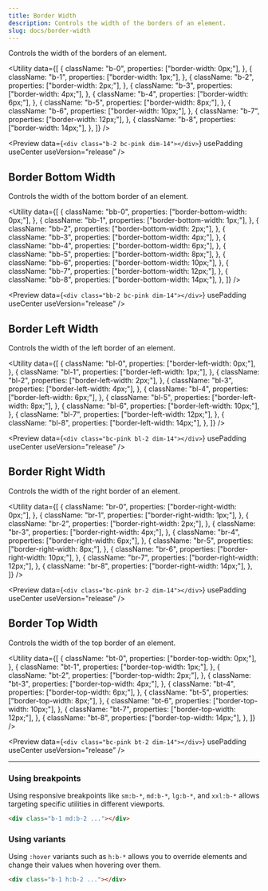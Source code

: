 ```yaml
---
title: Border Width
description: Controls the width of the borders of an element.
slug: docs/border-width
---
```


Controls the width of the borders of an element.

<Utility
  data={[
    {
      className: "b-0",
      properties: ["border-width: 0px;"],
    },
    {
      className: "b-1",
      properties: ["border-width: 1px;"],
    },
    {
      className: "b-2",
      properties: ["border-width: 2px;"],
    },
    {
      className: "b-3",
      properties: ["border-width: 4px;"],
    },
    {
      className: "b-4",
      properties: ["border-width: 6px;"],
    },
    {
      className: "b-5",
      properties: ["border-width: 8px;"],
    },
    {
      className: "b-6",
      properties: ["border-width: 10px;"],
    },
    {
      className: "b-7",
      properties: ["border-width: 12px;"],
    },
    {
      className: "b-8",
      properties: ["border-width: 14px;"],
    },
  ]}
/>

<Preview
  data={`<div class="b-2 bc-pink dim-14"></div>`}
  usePadding
  useCenter
  useVersion="release"
/>

## Border Bottom Width

Controls the width of the bottom border of an element.

<Utility
  data={[
    {
      className: "bb-0",
      properties: ["border-bottom-width: 0px;"],
    },
    {
      className: "bb-1",
      properties: ["border-bottom-width: 1px;"],
    },
    {
      className: "bb-2",
      properties: ["border-bottom-width: 2px;"],
    },
    {
      className: "bb-3",
      properties: ["border-bottom-width: 4px;"],
    },
    {
      className: "bb-4",
      properties: ["border-bottom-width: 6px;"],
    },
    {
      className: "bb-5",
      properties: ["border-bottom-width: 8px;"],
    },
    {
      className: "bb-6",
      properties: ["border-bottom-width: 10px;"],
    },
    {
      className: "bb-7",
      properties: ["border-bottom-width: 12px;"],
    },
    {
      className: "bb-8",
      properties: ["border-bottom-width: 14px;"],
    },
  ]}
/>

<Preview
  data={`<div class="bb-2 bc-pink dim-14"></div>`}
  usePadding
  useCenter
  useVersion="release"
/>

## Border Left Width

Controls the width of the left border of an element.

<Utility
  data={[
    {
      className: "bl-0",
      properties: ["border-left-width: 0px;"],
    },
    {
      className: "bl-1",
      properties: ["border-left-width: 1px;"],
    },
    {
      className: "bl-2",
      properties: ["border-left-width: 2px;"],
    },
    {
      className: "bl-3",
      properties: ["border-left-width: 4px;"],
    },
    {
      className: "bl-4",
      properties: ["border-left-width: 6px;"],
    },
    {
      className: "bl-5",
      properties: ["border-left-width: 8px;"],
    },
    {
      className: "bl-6",
      properties: ["border-left-width: 10px;"],
    },
    {
      className: "bl-7",
      properties: ["border-left-width: 12px;"],
    },
    {
      className: "bl-8",
      properties: ["border-left-width: 14px;"],
    },
  ]}
/>

<Preview
  data={`<div class="bc-pink bl-2 dim-14"></div>`}
  usePadding
  useCenter
  useVersion="release"
/>

## Border Right Width

Controls the width of the right border of an element.

<Utility
  data={[
    {
      className: "br-0",
      properties: ["border-right-width: 0px;"],
    },
    {
      className: "br-1",
      properties: ["border-right-width: 1px;"],
    },
    {
      className: "br-2",
      properties: ["border-right-width: 2px;"],
    },
    {
      className: "br-3",
      properties: ["border-right-width: 4px;"],
    },
    {
      className: "br-4",
      properties: ["border-right-width: 6px;"],
    },
    {
      className: "br-5",
      properties: ["border-right-width: 8px;"],
    },
    {
      className: "br-6",
      properties: ["border-right-width: 10px;"],
    },
    {
      className: "br-7",
      properties: ["border-right-width: 12px;"],
    },
    {
      className: "br-8",
      properties: ["border-right-width: 14px;"],
    },
  ]}
/>

<Preview
  data={`<div class="bc-pink br-2 dim-14"></div>`}
  usePadding
  useCenter
  useVersion="release"
/>

## Border Top Width

Controls the width of the top border of an element.

<Utility
  data={[
    {
      className: "bt-0",
      properties: ["border-top-width: 0px;"],
    },
    {
      className: "bt-1",
      properties: ["border-top-width: 1px;"],
    },
    {
      className: "bt-2",
      properties: ["border-top-width: 2px;"],
    },
    {
      className: "bt-3",
      properties: ["border-top-width: 4px;"],
    },
    {
      className: "bt-4",
      properties: ["border-top-width: 6px;"],
    },
    {
      className: "bt-5",
      properties: ["border-top-width: 8px;"],
    },
    {
      className: "bt-6",
      properties: ["border-top-width: 10px;"],
    },
    {
      className: "bt-7",
      properties: ["border-top-width: 12px;"],
    },
    {
      className: "bt-8",
      properties: ["border-top-width: 14px;"],
    },
  ]}
/>

<Preview
  data={`<div class="bc-pink bt-2 dim-14"></div>`}
  usePadding
  useCenter
  useVersion="release"
/>

---

### Using breakpoints

Using responsive breakpoints like `sm:b-*`, `md:b-*`, `lg:b-*`, and `xxl:b-*` allows targeting specific utilities in different viewports.

```html "md:b-2"
<div class="b-1 md:b-2 ..."></div>
```

### Using variants

Using `:hover` variants such as `h:b-*` allows you to override elements and change their values when hovering over them.

```html "h:b-2"
<div class="b-1 h:b-2 ..."></div>
```
